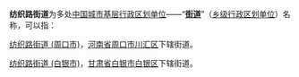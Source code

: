 '''纺织路街道'''为多处[[中国城市|中国城市]][[乡级行政区划|基层行政区划单位]]——“'''[[街道_(行政区划)|街道]]'''”（[[乡级行政区划|乡级行政区划单位]]）名称，可以指：

[[纺织路街道_(周口市)|纺织路街道 (周口市)]]，[[河南省|河南省]][[周口市|周口市]][[川汇区|川汇区]]下辖街道。

[[纺织路街道_(白银市)|纺织路街道 (白银市)]]，[[甘肃省|甘肃省]][[白银市|白银市]][[白银区|白银区]]下辖街道。

{{disambig|F纺织路街道|Cat=五字乡级行政区划-街道名消歧义}}